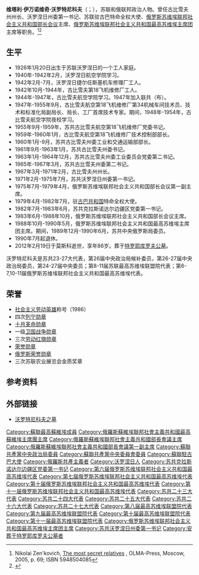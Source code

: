 {{Infobox Officeholder
|name         = 维塔利·伊万诺维奇·沃罗特尼科夫<br/> <small>Вита́лий Ива́нович Воротнико́в</small>
|image        = Vitaly Vorotnikov.jpg
|imagesize    = 200px
|order       = [[俄罗斯苏维埃联邦社会主义共和国部长会议|俄罗斯苏维埃联邦社会主义共和国部长会议]]主席
|term_start  = 1983年6月24日
|term_end    = 1988年6月27日
|predecessor = [[米哈伊尔·谢尔盖耶维奇·索洛缅采夫|米哈伊尔·谢尔盖耶维奇·索洛缅采夫]] 
|successor   = [[亚历山大·弗拉基米罗维奇·弗拉索夫|亚历山大·弗拉基米罗维奇·弗拉索夫]] 
|order2        = 俄罗斯苏维埃联邦社会主义共和国最高苏维埃主席团主席
|term_start2   = 1988年10月3日
|term_end2     = 1990年5月29日
|predecessor2  = [[弗拉基米尔·奥尔洛夫_(政治人物)|弗拉基米尔·奥尔洛夫]] 
|successor2    = [[鲍里斯·叶利钦|鲍里斯·叶利钦]] 
|birth_date   = {{birth date|1926|1|20|df=y}}
|birth_place  = {{flag|USSR|1924}}[[沃罗涅日|沃罗涅日]]
|death_date   = {{birth date|2012|2|20|df=y}}
|death_place  = {{RUS}}[[莫斯科|莫斯科]]
|nationality  = {{URS}}（1926－1991）<br>{{RUS}}（1991—2012）
|party        = [[苏联共产党|苏联共产党]]
|awards=
{{{!}} style="background: transparent"
{{!}} {{社会主义劳动英雄|1986}}
{{!}}}
{{{!}} style="background: transparent"
{{!}}{{列宁勋章|1971}}{{!!}}{{列宁勋章|1973}}{{!!}}{{列宁勋章|1982}}{{!!}}{{列宁勋章|1986}}
{{!}}-
{{!}}{{十月革命勋章}}{{!!}}{{一级卫国战争勋章}}{{!!}}{{劳动红旗勋章}}{{!!}}{{劳动红旗勋章}}
{{!}}-
{{!}}{{劳动红旗勋章}}{{!!}}{{苏联荣誉勋章}}{{!!}}{{荣誉勋章 (俄罗斯联邦)}}
{{!}}}
}}

'''维塔利·伊万诺维奇·沃罗特尼科夫'''（{{lang-ru|Вита́лий Ива́нович Воротнико́в}}；{{bd|1926年|1月20日|2012年|2月20日|catIdx=Vorotnikov}}），苏联和俄联邦政治人物。曾任古比雪夫州州长、沃罗涅日州委第一书记、苏联驻古巴特命全权大使、[[俄罗斯苏维埃联邦社会主义共和国部长会议|俄罗斯苏维埃联邦社会主义共和国部长会议]]主席、[[俄罗斯苏维埃联邦社会主义共和国最高苏维埃主席团|俄罗斯苏维埃联邦社会主义共和国最高苏维埃主席团]]主席等职务。<ref>Nikolai Zen'kovich, [http://books.google.com/books?id=sXJEF6HHyH0C&pg=PA69&dq=Вита́лий+Ива́нович+Воротнико́в&hl=en&ei=XYYrTa-uGZqInAeVvsTIAQ&sa=X&oi=book_result&ct=result&resnum=1&ved=0CCMQ6AEwAA#v=onepage&q&f=false The most secret relatives] {{ru icon}}, OLMA-Press, Moscow, 2005, p. 69; ISBN 5948504085</ref><ref>{{Cite web|title=Справочник по истории Коммунистической партии и Советского Союза 1898 - 1991|url=http://www.knowbysight.info/VVV/10525.asp}}</ref>

== 生平 ==
* 1926年1月20日出生于苏联沃罗涅日的一个工人家庭。
* 1940年-1942年2月，沃罗涅日航空学院学习。
* 1942年2月-7月，沃罗涅日捷尔任斯基机车修理厂工人。
* 1942年10月-1944年，古比雪夫第18飞机维修厂工人。
* 1944年-1947年，古比雪夫航空学院学习。1947年加入联共（布）。
* 1947年-1955年9月，古比雪夫航空第18飞机维修厂第34机械车间技术员、技术和标准化局副局长、局长、工厂首席技术专家。期间，1948年-1954年，古比雪夫航空学院夜校学习。
* 1955年9月-1959年，苏共古比雪夫航空第18飞机维修厂党委书记。
* 1959年-1960年1月，古比雪夫航空第18飞机维修厂技术控制部部长。
* 1960年1月-9月，苏共古比雪夫州委工业和交通运输部部长。
* 1961年9月-1963年1月，苏共古比雪夫州委书记。
* 1963年1月-1964年12月，苏共古比雪夫州委工业委员会党委第二书记。
* 1965年-1967年3月，苏共古比雪夫州委第二书记。
* 1967年3月-1971年2月，古比雪夫州州长。
* 1971年2月-1975年7月，苏共沃罗涅日州委第一书记。
* 1975年7月-1979年4月，俄罗斯苏维埃联邦社会主义共和国部长会议第一副主席。
* 1979年4月-1982年7月，驻[[古巴共和国|古巴共和国]]特命全权大使。
* 1982年7月-1983年6月，苏共克拉斯诺达尔边疆区党委第一书记。
* 1983年6月-1988年10月，俄罗斯苏维埃联邦社会主义共和国部长会议主席。
* 1988年10月-1990年5月，俄罗斯苏维埃联邦社会主义共和国最高苏维埃主席团主席。期间，1989年12月-1990年6月，苏共中央俄罗斯局委员。
* 1990年7月起退休。
* 2012年2月19日于莫斯科逝世，享年86岁。葬于[[特罗耶库罗夫公墓|特罗耶库罗夫公墓]]。
沃罗特尼科夫是苏共23-27大代表，第26届中央政治局候补委员，第26-27届中央政治局委员，第24-27届中央委员；第8-11届苏联最高苏维埃联盟院代表；第6-7,10-11届俄罗斯苏维埃联邦社会主义共和国最高苏维埃代表。

== 荣誉 ==
* [[社会主义劳动英雄|社会主义劳动英雄]]称号（1986）
* 四次[[列宁勋章|列宁勋章]]
* [[十月革命勋章|十月革命勋章]]
* 一级[[卫国战争勋章|卫国战争勋章]]
* 三次[[劳动红旗勋章|劳动红旗勋章]]
* [[荣誉勋章_(苏联)|荣誉勋章]]
* [[荣誉勋章|俄罗斯荣誉勋章]]
* 三次苏联农业展览会金质奖章

==参考资料==
{{Reflist}}
==外部链接==
*[http://www.moscow-tombs.ru/2012/vorotnikov_vi.htm 沃罗特尼科夫之墓]
{{俄罗斯政府首脑}}
{{Brezhnev Era}}
{{Authority control}}
{{DEFAULTSORT:Vorotnikov, Vitaly}}
[[Category:蘇聯最高蘇維埃成員|Category:蘇聯最高蘇維埃成員]]
[[Category:俄羅斯蘇維埃聯邦社會主義共和國最高蘇維埃主席團主席|Category:俄羅斯蘇維埃聯邦社會主義共和國最高蘇維埃主席團主席]]
[[Category:俄羅斯蘇維埃聯邦社會主義共和國部長會議主席|Category:俄羅斯蘇維埃聯邦社會主義共和國部長會議主席]]
[[Category:俄羅斯蘇維埃聯邦社會主義共和國部長會議第一副主席|Category:俄羅斯蘇維埃聯邦社會主義共和國部長會議第一副主席]]
[[Category:蘇聯共產黨中央政治局委員|Category:蘇聯共產黨中央政治局委員]]
[[Category:蘇聯共產黨中央委員會委員|Category:蘇聯共產黨中央委員會委員]]
[[Category:蘇聯駐古巴大使|Category:蘇聯駐古巴大使]]
[[Category:俄羅斯共產主義者|Category:俄羅斯共產主義者]]
[[Category:沃罗涅日人|Category:沃罗涅日人]]
[[Category:苏共克拉斯诺达尔边疆区党委第一书记|Category:苏共克拉斯诺达尔边疆区党委第一书记]]
[[Category:第六届俄罗斯苏维埃联邦社会主义共和国最高苏维埃代表|Category:第六届俄罗斯苏维埃联邦社会主义共和国最高苏维埃代表]]
[[Category:第七届俄罗斯苏维埃联邦社会主义共和国最高苏维埃代表|Category:第七届俄罗斯苏维埃联邦社会主义共和国最高苏维埃代表]]
[[Category:第十届俄罗斯苏维埃联邦社会主义共和国最高苏维埃代表|Category:第十届俄罗斯苏维埃联邦社会主义共和国最高苏维埃代表]]
[[Category:第十一届俄罗斯苏维埃联邦社会主义共和国最高苏维埃代表|Category:第十一届俄罗斯苏维埃联邦社会主义共和国最高苏维埃代表]]
[[Category:苏共二十三大代表|Category:苏共二十三大代表]]
[[Category:苏共二十四大代表|Category:苏共二十四大代表]]
[[Category:苏共二十五大代表|Category:苏共二十五大代表]]
[[Category:苏共二十六大代表|Category:苏共二十六大代表]]
[[Category:苏共二十七大代表|Category:苏共二十七大代表]]
[[Category:第八届最高苏维埃联盟院代表|Category:第八届最高苏维埃联盟院代表]]
[[Category:第九届最高苏维埃联盟院代表|Category:第九届最高苏维埃联盟院代表]]
[[Category:第十届最高苏维埃联盟院代表|Category:第十届最高苏维埃联盟院代表]]
[[Category:第十一届最高苏维埃联盟院代表|Category:第十一届最高苏维埃联盟院代表]]
[[Category:俄罗斯苏维埃联邦社会主义共和国最高苏维埃主席团主席|Category:俄罗斯苏维埃联邦社会主义共和国最高苏维埃主席团主席]]
[[Category:苏共沃罗涅日州委第一书记|Category:苏共沃罗涅日州委第一书记]]
[[Category:安葬于特罗耶库罗夫公墓者|Category:安葬于特罗耶库罗夫公墓者]]
